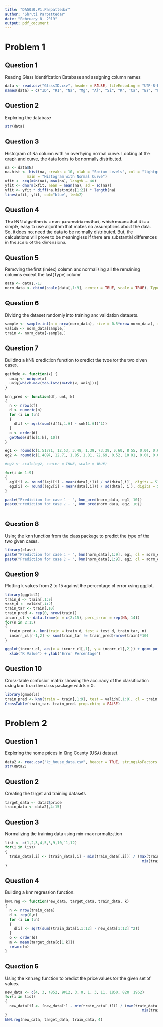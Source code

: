 ```yaml
---
title: "DA5030.P1.Parpattedar"
author: "Shruti Parpattedar"
date: "February 8, 2019"
output: pdf_document
---
```


# Problem 1

## Question 1
Reading Glass Identification Database and assigning column names
```r
data <- read.csv("GlassID.csv", header = FALSE, fileEncoding = "UTF-8-BOM")
names(data) = c("ID", "RI", "Na", "Mg", "Al", "Si", "K", "Ca", "Ba", "Fe", "Type")
```

## Question 2
Exploring the database
```r
str(data)
```

## Question 3
Histogram of Na column with an overlaying normal curve. Looking at the graph and curve, the data looks to be normally distributed.
```r
na <- data$Na 
na.hist <- hist(na, breaks = 10, xlab = "Sodium Levels", col = "lightgrey",
          main = "Histogram with Normal Curve") 
xfit <- seq(min(na), max(na), length = 40) 
yfit <- dnorm(xfit, mean = mean(na), sd = sd(na)) 
yfit <- yfit * diff(na.hist$mids[1:2]) * length(na) 
lines(xfit, yfit, col="blue", lwd=2)
```

## Question 4
The kNN algorithm is a non-parametric method, which means that it is a simple, easy to use algorithm that makes no assumptions about the data. So, it does not need the data to be normally distributed. But, the calculations will prove to be meaningless if there are substantial differences in the scale of the dimensions.

## Question 5
Removing the first (index) column and normalizing all the remaining columns except the last(Type) column
```r
data <- data[,-1]
norm_data <- cbind(scale(data[,1:9], center = TRUE, scale = TRUE), Type = data$Type)
```

## Question 6
Dividing the dataset randomly into training and validation datasets.
```r
sample <- sample.int(n = nrow(norm_data), size = 0.5*nrow(norm_data), replace = FALSE)
validn <- norm_data[sample,]
train <- norm_data[-sample,]
```

## Question 7
Building a kNN prediction function to predict the type for the two given cases.
```r
getMode <- function(x) {
  uniq <- unique(x)
  uniq[which.max(tabulate(match(x, uniq)))]
}

knn_pred <- function(df, unk, k)
{
  n <- nrow(df)
  d <- numeric(n)
  for (i in 1:n) 
  {
    d[i] <- sqrt(sum((df[i,1:9] - unk[1:9])^2))
  }
  o <- order(d)
  getMode(df[o[1:k], 10])
}

eg1 <- round(c(1.51721, 12.53, 3.48, 1.39, 73.39, 0.60, 8.55, 0.00, 0.08), digits = 5)
eg2 <- round(c(1.4897, 12.71, 1.85, 1.81, 72.69, 0.52, 10.01, 0.00, 0.02), digits = 5)

#eg2 <- scale(eg2, center = TRUE, scale = TRUE)

for(i in 1:9)
{
  eg1[i] <- round((eg1[i] - mean(data[,i])) / sd(data[,i]), digits = 5)
  eg2[i] <- round((eg2[i] - mean(data[,i])) / sd(data[, i]), digits = 5)
}

paste("Prediction for case 1 - ", knn_pred(norm_data, eg1, 10))
paste("Prediction for case 2 - ", knn_pred(norm_data, eg2, 10))
  
```

## Question 8
Using the knn function from the class package to predict the type of the two given cases.
```r
library(class)
paste("Prediction for case 1 - ", knn(norm_data[,1:9], eg1, cl = norm_data[,10], 14))
paste("Prediction for case 2 - ", knn(norm_data[,1:9], eg2, cl = norm_data[,10], 14))
```

## Question 9
Plotting k values from 2 to 15 against the percentage of error using ggplot.
```r
library(ggplot2)
train_d <- train[,1:9]
test_d <- validn[,1:9]
train_tar <- train[,10]
train_pred <- rep(0, nrow(train))
incorr_cl <- data.frame(n = c(2:15), perc_error = rep(NA, 14))
for(n in 2:15)
{
  train_pred <- knn(train = train_d, test = test_d, train_tar, n)
  incorr_cl[n-1,2] <- sum(train_tar != train_pred)/nrow(train)*100
}

ggplot(incorr_cl, aes(x = incorr_cl[,1], y = incorr_cl[,2])) + geom_point() + 
  xlab("K Value") + ylab("Error Percentage")
```

## Question 10
Cross-table confusion matrix showing the accuracy of the classification using knn from the class package with k = 5.
```r
library(gmodels)
train_pred <- knn(train = train[,1:9], test = validn[,1:9], cl = train[,10], k = 5)
CrossTable(train_tar, train_pred, prop.chisq = FALSE)
```


# Problem 2

## Question 1
Exploring the home prices in King County (USA) dataset.
```r
data2 <- read.csv("kc_house_data.csv", header = TRUE, stringsAsFactors = FALSE)
str(data2)
```

## Question 2
Creating the target and training datasets
```r
target_data <- data2$price
train_data <- data2[,4:15]
```

## Question 3
Normalizing the training data using min-max normalization
```r
list <- c(1,2,3,4,5,8,9,10,11,12)
for(i in list)
{
  train_data[,i] <- (train_data[,i] - min(train_data[,i])) / (max(train_data[,i]) -
                                                               min(train_data[,i]))
}
```

## Question 4
Building a knn regression function.
```r
kNN.reg <- function(new_data, target_data, train_data, k)
{
  n <- nrow(train_data)
  d <- rep(0,n)
  for (i in 1:n) 
  {
    d[i] <- sqrt(sum((train_data[i,1:12] - new_data[1:12])^2))
  }
  o <- order(d)
  m <- mean(target_data[o[1:k]]) 
  return(m)
}
```

## Question 5
Using the knn.reg function to predict the price values for the given set of values.
```r
new_data <- c(4, 3, 4852, 9812, 3, 0, 1, 3, 11, 1860, 820, 1962)
for(i in list)
{
  new_data[i] <- (new_data[i] - min(train_data[,i])) / (max(train_data[,i]) -
                                                               min(train_data[,i]))
}
kNN.reg(new_data, target_data, train_data, 4)
```